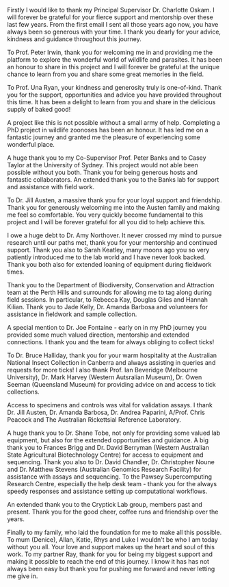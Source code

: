 Firstly I would like to thank my Principal Supervisor Dr. Charlotte Oskam. 
I will forever be grateful for your fierce support and mentorship over these last few years. 
From the first email I sent all those years ago now, you have always been so generous with your time. 
I thank you dearly for your advice, kindness and guidance throughout this journey.

To Prof. Peter Irwin, thank you for welcoming me in and providing me the platform to explore the wonderful world of wildlife and parasites. 
It has been an honour to share in this project and I will forever be grateful at the unique chance to learn from you and share some great memories in the field.

To Prof. Una Ryan, your kindness and generosity truly is one-of-kind. 
Thank you for the support, opportunities and advice you have provided throughout this time.
It has been a delight to learn from you and share in the delicious supply of baked good!

A project like this is not possible without a small army of help. Completing a PhD project in wildlife zoonoses has been an honour. 
It has led me on a fantastic journey and granted me the pleasure of experiencing some wonderful place.

A huge thank you to my Co-Supervisor Prof. Peter Banks and to Casey Taylor at the University of Sydney. This project would not able been possible without you both. 
Thank you for being generous hosts and fantastic collaborators. 
An extended thank you to the Banks lab for support and assistance with field work.

To Dr. Jill Austen, a massive thank you for your loyal support and friendship. 
Thank you for generously welcoming me into the Austen family and making me feel so comfortable. You very quickly become fundamental to this project and I will be forever grateful for all you did to help achieve this.

I owe a huge debt to Dr. Amy Northover. It never crossed my mind to pursue research until our paths met, thank you for your mentorship and continued support. Thank you also to Sarah Keatley, many moons ago you so very patiently introduced me to the lab world and I have never look backed. Thank you both also for extended loaning of equipment during fieldwork times.

Thank you to the Department of Biodiversity, Conservation and Attraction team at the Perth Hills and surrounds for allowing me to tag along during field sessions. In particular, to Rebecca Kay, Douglas Giles and Hannah Kilian. Thank you to Jade Kelly, Dr. Amanda Barbosa and volunteers for assistance in fieldwork and sample collection.

A special mention to Dr. Joe Fontaine - early on in my PhD journey you provided some much valued direction, mentorship and extended connections. I thank you and the team for always obliging to collect ticks!

To Dr. Bruce Halliday, thank you for your warm hospitality at the Australian National Insect Collection in Canberra and always assisting in queries and requests for more ticks! I also thank Prof. Ian Beveridge (Melbourne University), Dr. Mark Harvey (Western Autsralian Museum),  Dr. Owen Seeman (Queensland Museum) for providing advice on and access to tick collections.

Access to specimens and controls was vital for validation assays. I thank Dr. Jill Austen, Dr. Amanda Barbosa, Dr. Andrea Paparini, A/Prof. Chris Peacock and The Australian Rickettsial Reference Laboratory. 

A huge thank you to Dr. Shane Tobe, not only for providing some valued lab equipment, but also for the extended opportunities and guidance. A big thank you to Frances Brigg and Dr. David Berryman (Western Australian State Agricultural Biotechnology Centre) for access to equipment and sequencing. Thank you also to Dr. David Chandler, Dr. Christopher Noune and Dr. Matthew Stevens (Australian Genomics Research Facility) for assistance with assays and sequencing. To the Pawsey Supercomputing Research Centre, especially the help desk team - thank you for the always speedy responses and assistance setting up computational workflows.

An extended thank you to the Cryptick Lab group, members past and present. Thank you for the good cheer, coffee runs and friendship over the years.

Finally to my family, who laid the foundation for me to make all this possible.
To mum (Denice), Allan, Katie, Rhys and Luke I wouldn't be who I am today without you all. Your love and support makes up the heart and soul of this work.
To my partner Ray, thank for you for being my biggest support and making it possible to reach the end of this journey. 
I know it has has not always been easy but thank you for pushing me forward and never letting me give in.


